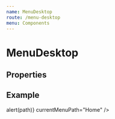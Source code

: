 ```yaml
---
name: MenuDesktop
route: /menu-desktop
menu: Components
---
```



# MenuDesktop

## Properties

<PropsTable of={MenuDesktop} />

## Example

<Playground>
  <MenuDesktop
    menu={[
      { text: 'Home', path: 'Home' },
      { text: 'Settings', path: 'Settings' },
      { text: 'About', path: 'About' }
    ]}
    onMenuPress={path => alert(path)}
    currentMenuPath="Home"
  />
</Playground>
